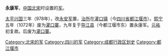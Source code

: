 '''永康军'''，[[中国|中国]][[北宋|北宋]]时设置的[[军_(行政区划)|军]]。

[[太平兴国|太平兴国]]三年（978年），改[[永安军_(四川)|永安军]]置，[[治所|治所]]在[[灌口镇|灌口镇]]（今[[四川省|四川省]][[都江堰市|都江堰市]]）。[[熙宁|熙宁]]五年（1072年）废为[[灌口寨|灌口寨]]，九年复于[[导江县|导江县]]（今都江堰市东）置永康军。[[元祐_(年號)|元祐]]初复故。后废为[[灌口寨|灌口寨]]。

{{北宋行政区划|nocat}}
{{北宋行政区划小作品}}
{{DEFAULTSORT:Y}}
[[Category:北宋的军|Category:北宋的军]]
[[Category:四川的军|Category:四川的军]]
[[Category:成都行政区划史|Category:成都行政区划史]]
[[Category:都江堰市|Category:都江堰市]]